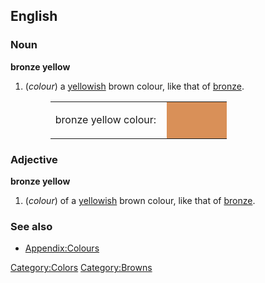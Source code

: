 ==English==

===Noun===
'''bronze yellow'''
#(''colour'') a [[yellow]]ish brown colour, like that of [[bronze]].
#:<table><tr><td>bronze yellow colour: &nbsp;</td><td bgcolor="#D99058" width="80">&nbsp; </td></tr></table>

===Adjective===
'''bronze yellow'''
#(''colour'') of a [[yellow]]ish brown colour, like that of [[bronze]].

===See also===
*[[Wiktionary_Appendix:Colours|Appendix:Colours]]

[[Category:Colors]]
[[Category:Browns]]